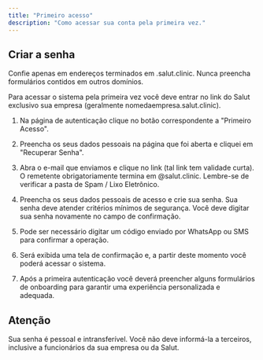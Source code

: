 ```yaml
---
title: "Primeiro acesso"
description: "Como acessar sua conta pela primeira vez."
---
```


## Criar a senha

<Warning>Confie apenas em endereços terminados em .salut.clinic. Nunca preencha formulários contidos em outros domínios.</Warning>

Para acessar o sistema pela primeira vez você deve entrar no link do Salut exclusivo sua empresa (geralmente nomedaempresa.salut.clinic).

1. Na página de autenticação clique no botão correspondente a "Primeiro Acesso".

2. Preencha os seus dados pessoais na página que foi aberta e cliquei em "Recuperar Senha".

3. Abra o e-mail que enviamos e clique no link (tal link tem validade curta). O remetente obrigatoriamente termina em @salut.clinic. Lembre-se de verificar a pasta de Spam / Lixo Eletrônico.&#x20;

4. Preencha os seus dados pessoais de acesso e crie sua senha. Sua senha deve atender critérios mínimos de segurança. Você deve digitar sua senha novamente no campo de confirmação.

5. Pode ser necessário digitar um código enviado por WhatsApp ou SMS para confirmar a operação.

6. Será exibida uma tela de confirmação e, a partir deste momento você poderá acessar o sistema.

7. Após a primeira autenticação você deverá preencher alguns formulários de onboarding para garantir uma experiência personalizada e adequada.

## Atenção

<Tip>Sua senha é pessoal e intransferível. Você não deve informá-la a terceiros, inclusive a funcionários da sua empresa ou da Salut.</Tip>